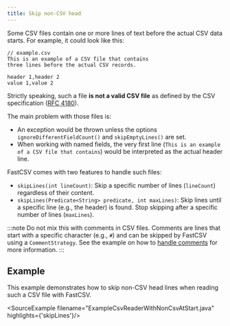 ```yaml
---
title: Skip non-CSV head
---
```



Some CSV files contain one or more lines of text before the actual CSV data starts.
For example, it could look like this:

```
// example.csv
This is an example of a CSV file that contains
three lines before the actual CSV records.

header 1,header 2
value 1,value 2
```

Strictly speaking, such a file **is not a valid CSV file** as defined by the CSV specification
([RFC 4180](https://www.rfc-editor.org/rfc/rfc4180)).

The main problem with those files is:

- An exception would be thrown unless the options `ignoreDifferentFieldCount()` and `skipEmptyLines()` are set.
- When working with named fields, the very first line (`This is an example of a CSV file that contains`)
  would be interpreted as the actual header line.

FastCSV comes with two features to handle such files:

- `skipLines(int lineCount)`: Skip a specific number of lines (`lineCount`) regardless of their content.
- `skipLines(Predicate<String> predicate, int maxLines)`: Skip lines until a specific line (e.g., the header) is found.
  Stop skipping after a specific number of lines (`maxLines`).

:::note
Do not mix this with comments in CSV files. Comments are lines that start with a specific character
(e.g., `#`) and can be skipped by FastCSV using a `CommentStrategy`.
See the example on how to [handle comments](/guides/examples/handle-comments/) for more information.
:::

## Example

This example demonstrates how to skip non-CSV head lines when reading such a CSV file with FastCSV.

<SourceExample filename="ExampleCsvReaderWithNonCsvAtStart.java" highlights={'skipLines'}/>
